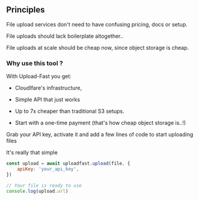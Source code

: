 ## Principles

File upload services don't need to have confusing pricing, docs or setup.

File uploads should lack boilerplate altogether..

File uploads at scale should be cheap now, since object storage is cheap.

### Why use this tool ?

With Upload-Fast you get:

- Cloudlfare's infrastructure,

- Simple API that just works

- Up to 7x cheaper than traditional S3 setups.

- Start with a one-time payment (that's how cheap object storage is..!)

Grab your API key, activate it and add a few lines of code to start uploading files

It's really that simple

```javascript
const upload = await uploadfast.upload(file, {
	apiKey: 'your_api_key',
})

// Your file is ready to use
console.log(upload.url)
```

